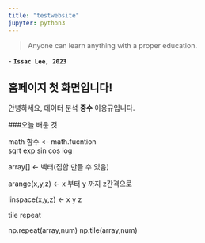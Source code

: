 ```yaml
---
title: "testwebsite"
jupyter: python3
---
```


> Anyone can learn anything with a proper education.

\- **`Issac Lee, 2023`**



## 홈페이지 첫 화면입니다!

안녕하세요, 데이터 분석 **중수** 이용규입니다.

###오늘 배운 것 

math 함수 <- math.fucntion            
sqrt
exp
sin
cos
log


array[] <- 벡터(집합 만들 수 있음)

arange(x,y,z) <- x 부터 y 까지 z간격으로 


linspace(x,y,z) <- x y z

tile repeat

np.repeat(array,num)
np.tile(array,num)


